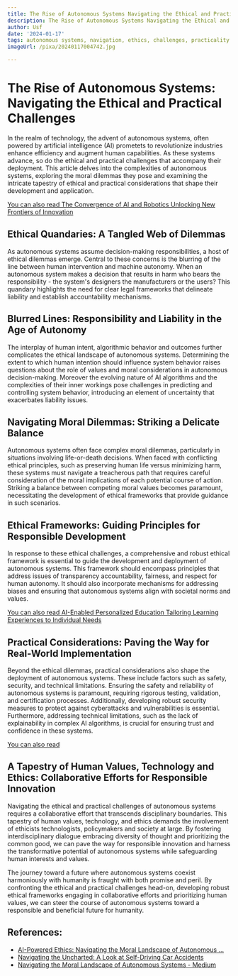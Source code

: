 ```yaml
---
title: The Rise of Autonomous Systems Navigating the Ethical and Practical Challenges
description: The Rise of Autonomous Systems Navigating the Ethical and Practical Challenges
author: Usf
date: '2024-01-17'
tags: autonomous systems, navigation, ethics, challenges, practicality
imageUrl: /pixa/20240117004742.jpg

---
```

# The Rise of Autonomous Systems: Navigating the Ethical and Practical Challenges

In the realm of technology, the advent  of autonomous systems, often powered by artificial intelligence (AI) prometets to revolutionize industries enhance efficiency and augment human capabilities. As these systems advance, so do the ethical and practical challenges that accompany  their deployment. This article delves into the complexities of autonomous  systems, exploring the moral  dilemmas they pose and examining the intricate tapestry  of ethical and practical considerations that shape their development and application.

[You can also read The  Convergence of AI and Robotics Unlocking New Frontiers  of  Innovation](The%20Convergence%20of%20AI%20and%20Robotics%20Unlocking%20New%20Frontiers%20of%20Innovation)


## Ethical  Quandaries: A Tangled Web of Dilemmas

As autonomous systems assume decision-making responsibilities, a host of ethical  dilemmas emerge. Central  to these concerns is the blurring of the line between human intervention and machine  autonomy. When  an autonomous system makes a decision that results in harm who bears the responsibility - the system's designers the manufacturers or  the users? This quandary highlights the  need for clear legal frameworks that delineate liability  and establish accountability mechanisms.

## Blurred Lines:  Responsibility  and Liability in the Age of Autonomy

The interplay of human intent, algorithmic behavior and outcomes further complicates the ethical landscape  of autonomous systems. Determining  the extent to  which human intention should influence system behavior raises questions about the role of values and moral considerations in  autonomous  decision-making. Moreover the evolving nature of AI algorithms and the complexities of their inner workings pose challenges in predicting and controlling system  behavior, introducing an element of uncertainty that exacerbates liability issues.

## Navigating Moral  Dilemmas:  Striking a Delicate Balance

Autonomous systems often face complex moral dilemmas, particularly in situations involving life-or-death decisions. When faced with  conflicting ethical principles, such as preserving human  life versus minimizing harm, these systems must navigate a treacherous path that requires careful consideration of the moral  implications of each potential course of action. Striking a balance between competing moral values becomes paramount, necessitating the development of ethical  frameworks that provide guidance  in such scenarios.

## Ethical Frameworks: Guiding Principles  for Responsible  Development

In response to these ethical challenges, a comprehensive and robust ethical framework is essential to guide the development and deployment of autonomous systems. This framework  should encompass principles that address issues of transparency accountability, fairness, and respect for human autonomy. It should also incorporate  mechanisms  for addressing biases and ensuring that autonomous systems align with societal norms and values.

[You  can also read AI-Enabled Personalized Education Tailoring Learning Experiences to Individual Needs](AI-Enabled%20Personalized%20Education%20Tailoring%20Learning%20Experiences%20to%20Individual%20Needs)


## Practical Considerations: Paving the Way for Real-World Implementation

Beyond the ethical dilemmas, practical considerations also shape the deployment of autonomous systems. These include factors such as safety, security, and technical limitations. Ensuring the  safety and reliability  of autonomous systems is  paramount, requiring rigorous testing, validation,  and certification processes. Additionally, developing robust security measures to protect against cyberattacks and vulnerabilities is essential. Furthermore, addressing technical limitations, such as  the lack of  explainability  in complex AI algorithms, is crucial for ensuring trust and confidence in these systems.

[You can also read ]()


##  A Tapestry of Human Values, Technology and Ethics: Collaborative Efforts for Responsible Innovation

Navigating the ethical  and practical challenges  of autonomous systems requires  a collaborative effort that transcends disciplinary boundaries. This tapestry of human values, technology, and  ethics demands the involvement of ethicists technologists, policymakers and society  at large.  By fostering interdisciplinary dialogue embracing  diversity of thought and prioritizing the common good,  we can  pave the way  for responsible innovation and harness the transformative potential of autonomous systems while safeguarding human interests and values.

The journey toward a future where autonomous systems coexist harmoniously with humanity is fraught with both promise and peril. By confronting the  ethical  and practical challenges head-on, developing robust ethical frameworks  engaging in collaborative efforts  and prioritizing human  values, we can steer the course of autonomous systems  toward a responsible and beneficial future for  humanity.

## References:
- [AI-Powered Ethics: Navigating the Moral Landscape of Autonomous ...](https://www.linkedin.com/pulse/ai-powered-ethics-navigating-moral-landscape-autonomous-alok-nayak)
- [Navigating the Uncharted: A Look at Self-Driving Car Accidents](https://www.smbceo.com/2023/05/23/navigating-the-uncharted-a-look-at-self-driving-car-accidents/)
- [Navigating the Moral Landscape of Autonomous Systems - Medium](https://medium.com/@amin-softtech/navigating-the-moral-landscape-of-autonomous-systems-d56aa80a8301)
